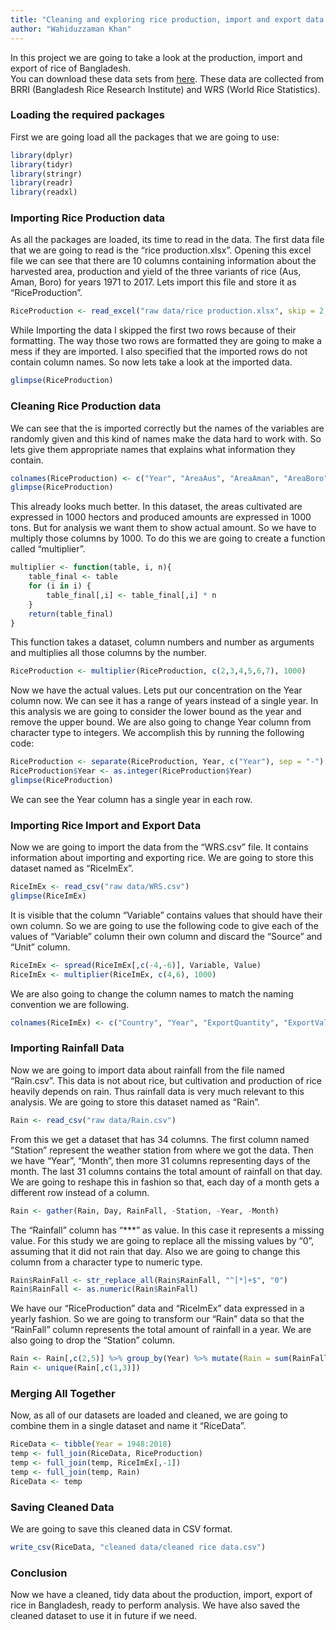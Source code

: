 ```yaml
---
title: "Cleaning and exploring rice production, import and export data of Bangladesh"
author: "Wahiduzzaman Khan"
---
```

In this project we are going to take a look at the production, import and export of rice of Bangladesh.</br>
You can download these data sets from [here](https://github.com/WahiduzzamanKhan/Cleaning-Bangladesh-Rice-Production-Data/tree/master/raw%20data). These data are collected from BRRI (Bangladesh Rice Research Institute) and WRS (World Rice Statistics).

### Loading the required packages
First we are going load all the packages that we are going to use:

```r
library(dplyr)
library(tidyr)
library(stringr)
library(readr)
library(readxl)
```

### Importing Rice Production data
As all the packages are loaded, its time to read in the data. The first data file that we are going to read is the "rice production.xlsx". Opening this excel file we can see that there are 10 columns containing information about the harvested area, production and yield of the three variants of rice (Aus, Aman, Boro) for years 1971 to 2017. Lets import this file and store it as "RiceProduction".

```r
RiceProduction <- read_excel("raw data/rice production.xlsx", skip = 2, col_names = F)
```

While Importing the data I skipped the first two rows because of their formatting. The way those two rows are formatted they are going to make a mess if they are imported. I also specified that the imported rows do not contain column names. So now lets take a look at the imported data.

```r
glimpse(RiceProduction)
```

### Cleaning Rice Production data
We can see that the is imported correctly but the names of the variables are randomly given and this kind of names make the data hard to work with. So lets give them appropriate names that explains what information they contain.

```r
colnames(RiceProduction) <- c("Year", "AreaAus", "AreaAman", "AreaBoro", "ProAus", "ProAman", "ProBoro", "YieldAus", "YieldAman", "YieldBoro")
glimpse(RiceProduction)
```

This already looks much better. In this dataset, the areas cultivated are expressed in 1000 hectors and produced amounts are expressed in 1000 tons. But for analysis we want them to show actual amount. So we have to multiply those columns by 1000. To do this we are going to create a function called "multiplier".

```r
multiplier <- function(table, i, n){
    table_final <- table
    for (i in i) {
        table_final[,i] <- table_final[,i] * n
    }
    return(table_final)
}
```

This function takes a dataset, column numbers and number as arguments and
multiplies all those columns by the number.

```r
RiceProduction <- multiplier(RiceProduction, c(2,3,4,5,6,7), 1000)
```

Now we have the actual values.
Lets put our concentration on the Year column now. We can see it has a range of years instead of a single year. In this analysis we are going to consider the lower bound as the year and remove the upper bound. We are also going to change Year column from character type to integers. We accomplish this by running the following code:

```r
RiceProduction <- separate(RiceProduction, Year, c("Year"), sep = "-")
RiceProduction$Year <- as.integer(RiceProduction$Year)
glimpse(RiceProduction)
```

We can see the Year column has a single year in each row.</br>

### Importing Rice Import and Export Data
Now we are going to import the data from the "WRS.csv" file. It contains information about importing and exporting rice. We are going to store this dataset named as "RiceImEx".

```r
RiceImEx <- read_csv("raw data/WRS.csv")
glimpse(RiceImEx)
```

It is visible that the column "Variable" contains values that should have their own column. So we are going to use the following code to give each of the values of "Variable" column their own column and discard the "Source" and "Unit" column.

```r
RiceImEx <- spread(RiceImEx[,c(-4,-6)], Variable, Value)
RiceImEx <- multiplier(RiceImEx, c(4,6), 1000)
```

We are also going to change the column names to match the naming convention we are following.

```r
colnames(RiceImEx) <- c("Country", "Year", "ExportQuantity", "ExportValue", "ImportQuantity", "ImportValue")
```

### Importing Rainfall Data
Now we are going to import data about rainfall from the file named "Rain.csv". This data is not about rice, but cultivation and production of rice heavily depends on rain. Thus rainfall data is very much relevant to this analysis. We are going to store this dataset named as "Rain".

```r
Rain <- read_csv("raw data/Rain.csv")
```

From this we get a dataset that has 34 columns. The first column named "Station" represent the weather station from where we got the data. Then we have "Year", "Month", then more 31 columns representing days of the month. The last 31 columns contains the total amount of rainfall on that day. We are going to reshape this in fashion so that, each day of a month gets a different row instead of a column.

```r
Rain <- gather(Rain, Day, RainFall, -Station, -Year, -Month)
```

The "Rainfall" column has "***" as value. In this case it represents a missing value. For this study we are going to replace all the missing values by "0", assuming that it did not rain that day. Also we are going to change this column from a character type to numeric type.

```r
Rain$RainFall <- str_replace_all(Rain$RainFall, "^[*]+$", "0")
Rain$RainFall <- as.numeric(Rain$RainFall)
```

We have our "RiceProduction" data and "RiceImEx" data expressed in a yearly fashion. So we are going to transform our "Rain" data so that the "RainFall" column represents the total amount of rainfall in a year. We are also going to drop the "Station" column.

```r
Rain <- Rain[,c(2,5)] %>% group_by(Year) %>% mutate(Rain = sum(RainFall, na.rm = T))
Rain <- unique(Rain[,c(1,3)])
```

### Merging All Together
Now, as all of our datasets are loaded and cleaned, we are going to combine them in a single dataset and name it "RiceData".

```r
RiceData <- tibble(Year = 1948:2018)
temp <- full_join(RiceData, RiceProduction)
temp <- full_join(temp, RiceImEx[,-1])
temp <- full_join(temp, Rain)
RiceData <- temp
```

### Saving Cleaned Data
We are going to save this cleaned data in CSV format.

```r
write_csv(RiceData, "cleaned data/cleaned rice data.csv")
```

### Conclusion
Now we have a cleaned, tidy data about the production, import, export of rice in Bangladesh, ready to perform analysis. We have also saved the cleaned dataset to use it in future if we need.
